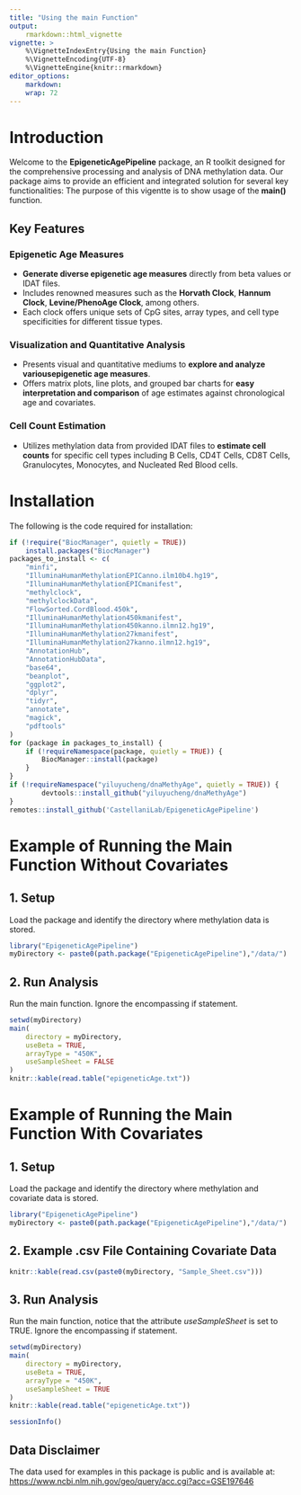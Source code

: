 ```yaml
---
title: "Using the main Function"
output:
    rmarkdown::html_vignette
vignette: >
    %\VignetteIndexEntry{Using the main Function}
    %\VignetteEncoding{UTF-8}
    %\VignetteEngine{knitr::rmarkdown}
editor_options: 
    markdown: 
    wrap: 72
---
```


# Introduction

Welcome to the **EpigeneticAgePipeline** package, an R toolkit designed for the
comprehensive processing and analysis of DNA methylation data. Our package aims
to provide an efficient and integrated solution for several key functionalities:
The purpose of this vigentte is to show usage of the **main()** function.

## Key Features

### Epigenetic Age Measures

-   **Generate diverse epigenetic age measures** directly from beta values or
IDAT files.
-   Includes renowned measures such as the **Horvath Clock**, **Hannum Clock**,
**Levine/PhenoAge Clock**, among others.
-   Each clock offers unique sets of CpG sites, array types, and cell type
specificities for different tissue types.

### Visualization and Quantitative Analysis

-   Presents visual and quantitative mediums to
**explore and analyze variousepigenetic age measures**.
-   Offers matrix plots, line plots, and grouped bar charts for
**easy interpretation and comparison** of age estimates against
chronological age and covariates.

### Cell Count Estimation

-   Utilizes methylation data from provided IDAT files to
**estimate cell counts** for specific cell types including B Cells, CD4T Cells,
CD8T Cells, Granulocytes, Monocytes, and Nucleated Red Blood cells.

# Installation

The following is the code required for installation:

``` r
if (!require("BiocManager", quietly = TRUE))
    install.packages("BiocManager")
packages_to_install <- c(
    "minfi",
    "IlluminaHumanMethylationEPICanno.ilm10b4.hg19",
    "IlluminaHumanMethylationEPICmanifest",
    "methylclock",
    "methylclockData",
    "FlowSorted.CordBlood.450k",
    "IlluminaHumanMethylation450kmanifest",
    "IlluminaHumanMethylation450kanno.ilmn12.hg19",
    "IlluminaHumanMethylation27kmanifest",
    "IlluminaHumanMethylation27kanno.ilmn12.hg19",
    "AnnotationHub",
    "AnnotationHubData",
    "base64",
    "beanplot",
    "ggplot2",
    "dplyr",
    "tidyr",
    "annotate",
    "magick",
    "pdftools"
)
for (package in packages_to_install) {
    if (!requireNamespace(package, quietly = TRUE)) {
        BiocManager::install(package)
    }
}
if (!requireNamespace("yiluyucheng/dnaMethyAge", quietly = TRUE)) {
        devtools::install_github("yiluyucheng/dnaMethyAge")
}
remotes::install_github('CastellaniLab/EpigeneticAgePipeline')
```

# Example of Running the Main Function Without Covariates

## 1. Setup

Load the package and identify the directory where methylation data is stored.

```R
library("EpigeneticAgePipeline")
myDirectory <- paste0(path.package("EpigeneticAgePipeline"),"/data/")
```

## 2. Run Analysis

Run the main function. Ignore the encompassing if statement.

```R
setwd(myDirectory)
main(
    directory = myDirectory,
    useBeta = TRUE,
    arrayType = "450K",
    useSampleSheet = FALSE
)  
knitr::kable(read.table("epigeneticAge.txt"))
```

# Example of Running the Main Function With Covariates

## 1. Setup

Load the package and identify the directory where methylation and covariate
data is stored.

```R
library("EpigeneticAgePipeline")
myDirectory <- paste0(path.package("EpigeneticAgePipeline"),"/data/")
```

## 2. Example .csv File Containing Covariate Data

```R
knitr::kable(read.csv(paste0(myDirectory, "Sample_Sheet.csv")))
```

## 3. Run Analysis

Run the main function, notice that the attribute *useSampleSheet* is set to
TRUE. Ignore the encompassing if statement.

```R
setwd(myDirectory)
main(
    directory = myDirectory,
    useBeta = TRUE,
    arrayType = "450K",
    useSampleSheet = TRUE
)  
knitr::kable(read.table("epigeneticAge.txt"))
```

```R
sessionInfo()
```

## Data Disclaimer

The data used for examples in this package is public and is available at:
<https://www.ncbi.nlm.nih.gov/geo/query/acc.cgi?acc=GSE197646>

